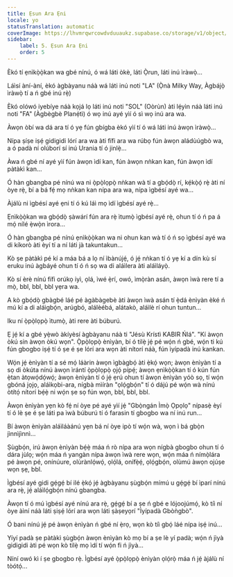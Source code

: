 ```yaml
---
title: Ẹsun Ara Ẹni
locale: yo
statusTranslation: automatic
coverImage: https://lhvmrqwrcowdvduuaukz.supabase.co/storage/v1/object/public/strapi-uploads/small_cover-tratado-de-psicologia-revolucionaria.webp-5e15e1cec4e0ebebcde5d7fc7565d8fd.webp
sidebar:
    label: 5. Ẹsun Ara Ẹni
    order: 5
---
```

Èkó tí ẹnìkọ̀ọ̀kan wa gbé nínú, ó wá láti òkè, láti Ọ̀run, láti inú ìràwọ̀...

Láìsí àní-àní, èkó àgbàyanu náà wá láti inú noti "LA" (Ọ̀nà Milky Way, Àgbájọ̀ ìràwọ̀ tí a ń gbé inú rẹ̀)

Èkó olówó iyebíye náà kọjá lọ láti inú noti "SOL" (Oòrùn) àti lẹ́yìn náà láti inú noti "FA" (Àgbègbè Planẹ́tì) ó wọ inú ayé yìí ó sì wọ inú ara wa.

Àwọn òbí wa dá ara tí ó yẹ fún gbígba èkó yìí tí ó wá láti inú àwọn ìràwọ̀...

Nípa ṣíṣe iṣẹ́ gidigidi lórí ara wa àti fífi ara wa rúbọ fún àwọn aládùúgbò wa, a ó padà ní olúborí sí inú Urania tí ó jinlẹ̀...

Àwa ń gbé ní ayé yìí fún àwọn ìdí kan, fún àwọn nǹkan kan, fún àwọn ìdí pàtàkì kan...

Ó hàn gbangba pé nínú wa ni ọ̀pọ̀lọpọ̀ nǹkan wà tí a gbọ́dọ̀ rí, kẹ́kọ̀ọ́ rẹ̀ àti ní òye rẹ̀, bí a bá fẹ́ mọ nǹkan kan nípa ara wa, nípa ìgbésí ayé wa...

Àjálù ni ìgbésí ayé ẹni tí ó kú láì mọ ìdí ìgbésí ayé rẹ̀...

Ẹnìkọ̀ọ̀kan wa gbọ́dọ̀ ṣàwárí fún ara rẹ̀ ìtumọ̀ ìgbésí ayé rẹ̀, ohun tí ó ń pa á mọ́ nílé ẹ̀wọ̀n ìrora...

Ó hàn gbangba pé nínú ẹnìkọ̀ọ̀kan wa ni ohun kan wà tí ó ń sọ ìgbésí ayé wa di kíkorò àti èyí tí a ní láti jà takuntakun...

Kò ṣe pàtàkì pé kí a máa bá a lọ ní ìbànújẹ́, ó jẹ́ nǹkan tí ó yẹ kí a dín kù sí eruku inú àgbáyé ohun tí ó ń sọ wa di aláìlera àti aláìláyọ̀.

Kò sí èrè nínú fífi orúkọ iyì, ọlá, ìwé ẹ̀rí, owó, ìmọ̀ràn asán, àwọn ìwà rere tí a mọ̀, bbl, bbl, bbl yẹra wa.

A kò gbọ́dọ̀ gbàgbé láé pé àgàbàgebè àti àwọn ìwà asán tí ẹ̀dá ènìyàn èké ń mú kí a di aláìgbọ́n, arúgbó, alálèébá, alátakò, aláìlè rí ohun tuntun...

Iku ní ọ̀pọ̀lọpọ̀ ìtumọ̀, àti rere àti búburú.

Ẹ jẹ́ kí a gbé yẹ̀wò àkíyèsí àgbàyanu náà ti "Jésù Krístì KABIR Ńlá". "Kí àwọn òkú sin àwọn òkú wọn". Ọ̀pọ̀lọpọ̀ ènìyàn, bí ó tilẹ̀ jẹ́ pé wọ́n ń gbé, wọ́n ti kú fún gbogbo iṣẹ́ tí ó ṣe é ṣe lórí ara wọn àti nítorí náà, fún ìyípadà inú kankan.

Wọ́n jẹ́ ènìyàn tí a sé mọ́ láàrin àwọn ìgbàgbọ́ àti ẹ̀kọ́ wọn; àwọn ènìyàn tí a sọ di òkúta nínú àwọn ìrántí ọ̀pọ̀lọpọ̀ ọjọ́ pípẹ́; àwọn ẹnìkọ̀ọ̀kan tí ó kún fún ẹ̀tan àtọwọ́dọ́wọ́; àwọn ènìyàn tí ó jẹ́ ẹrú ohun tí àwọn ènìyàn yóò sọ, tí wọ́n gbóná jọjọ, aláìkọbi-ara, nígbà mìíràn "ọlọ́gbọ́n" tí ó dájú pé wọ́n wà nínú òtítọ́ nítorí bẹ́ẹ̀ ni wọ́n ṣe sọ fún wọn, bbl, bbl, bbl.

Àwọn ènìyàn yẹn kò fẹ́ ní òye pé ayé yìí jẹ́ "Gbọ̀ngán Ìmọ̀ Ọpọlọ" nípasẹ̀ èyí tí ó lè ṣe é ṣe láti pa ìwà búburú tí ó farasin tí gbogbo wa ní inú run...

Bí àwọn ènìyàn aláìláàánú yẹn bá ní òye ipò tí wọ́n wà, wọn ì bá gbọ̀n jìnnìjìnnì...

Ṣùgbọ́n, irú àwọn ènìyàn bẹ́ẹ̀ máa ń rò nípa ara wọn nígbà gbogbo ohun tí ó dára jùlọ; wọ́n máa ń yangàn nípa àwọn ìwà rere wọn, wọ́n máa ń nímọ̀lára pé àwọn pé, onínúure, olùrànlọ́wọ́, ọlọ́lá, onífẹ̀ẹ́, ọlọ́gbọ́n, olùmú àwọn ojúṣe wọn ṣẹ, bbl.

Ìgbésí ayé gidi gẹ́gẹ́ bí ilé ẹ̀kọ́ jẹ́ àgbàyanu ṣùgbọ́n mímú u gẹ́gẹ́ bí ìparí nínú ara rẹ̀, jẹ́ aláìlọ́gbọ́n nínú gbangba.

Àwọn tí ó mú ìgbésí ayé nínú ara rẹ̀, gẹ́gẹ́ bí a ṣe ń gbé e lójoojúmọ́, kò tíì ní òye àìní náà láti ṣiṣẹ́ lórí ara wọn láti ṣàṣeyọrí "Ìyípadà Gbòǹgbò".

Ó bani nínú jẹ́ pé àwọn ènìyàn ń gbé ní ẹ̀rọ, wọn kò tíì gbọ́ láé nípa iṣẹ́ inú...

Yíyí padà ṣe pàtàkì ṣùgbọ́n àwọn ènìyàn kò mọ bí a ṣe lè yí padà; wọ́n ń jìyà gidigidi àti pé wọn kò tilẹ̀ mọ ìdí tí wọ́n fi ń jìyà...

Níní owó kì í ṣe gbogbo rẹ̀. Ìgbésí ayé ọ̀pọ̀lọpọ̀ ènìyàn ọlọ́rọ̀ máa ń jẹ́ àjálù ní tòótọ́...

